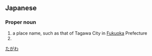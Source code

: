 ==Japanese==
{{ja-kanjitab|た|かわ|k2=がわ|yomi=k|r=y}}

===Proper noun===
{{ja-pos|たがわ|proper}}

# a place name, such as that of Tagawa City in [[Fukuoka]] Prefecture
# {{surname|lang=ja|sort=たがわ}}

[[Category:ja:Cities|たがわ]]